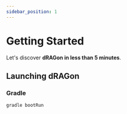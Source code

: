 ```yaml
---
sidebar_position: 1
---
```


# Getting Started

Let's discover **dRAGon in less than 5 minutes**.

## Launching dRAGon
<WIPS />

### Gradle
```shell
gradle bootRun
```